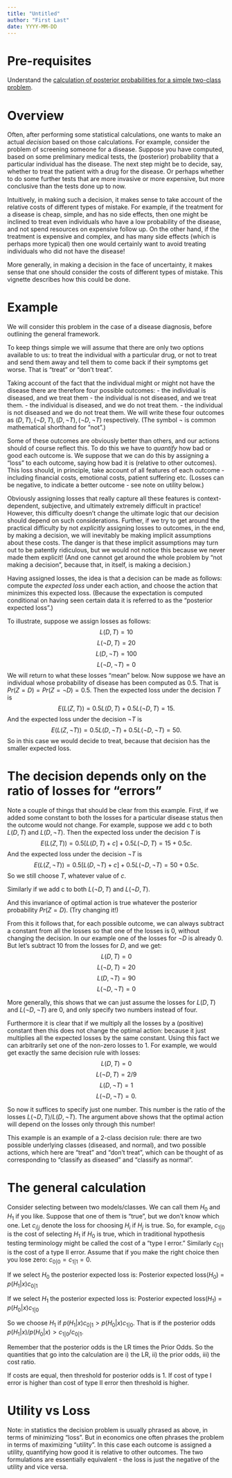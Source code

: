 ```yaml
---
title: "Untitled"
author: "First Last"
date: YYYY-MM-DD
---
```


# Pre-requisites

Understand the [calculation of posterior probabilities for a simple two-class problem](LR_and_BF.html).

# Overview

Often, after performing some statistical calculations, one wants to make an actual *decision* based on those calculations. 
For example, consider the problem of screening someone for a disease.
Suppose you have computed, based on some preliminary medical tests, the (posterior) probability that a particular individual has the disease. The next step might be to decide, say, whether to treat the patient with a drug for the disease. 
Or perhaps whether to do some
further tests that are more invasive or more expensive, but more conclusive
than the tests done up to now.

Intuitively, in making such a decision, it makes sense to take account of the
relative costs of different types of mistake. For example, if the treatment
for a disease is cheap, simple, and has no side effects, then one might be inclined
to treat even individuals who have a low probability of the disease, and not
spend resources on expensive follow up. 
On the other hand, if the treatment is expensive and complex,
and has many side effects (which is perhaps more typical) then one would certainly
want to avoid treating individuals who did not have the disease!

More generally, in making a decision in the face of uncertainty, 
it makes sense that one should consider the costs of different types of mistake.
This vignette describes how this could be done.

# Example

We will consider this problem in the case of a disease diagnosis, before
outlining the general framework.

To keep things simple we will assume that there are only two options available
to us: to treat the individual with a particular drug, or not to treat and send
them away and tell them to come back if their symptoms get worse. That is
"treat" or "don't treat".

Taking account of the fact that the individual might or might not have the disease
there are therefore four possible outcomes: 
- the individual is diseased, and we treat them 
- the individual is not diseased, and we treat them. 
- the individual is diseased, and we do not treat them. 
- the individual is not diseased and we do not treat them. 
We will write these four outcomes as $(D,T), (\neg  D,T), (D,\neg T), (\neg D,\neg T)$ respectively.
(The symbol $\neg$ is common mathematical shorthand for "not".)

Some of these outcomes are obviously better than others, and our actions
should of course reflect this. To do this we have to *quantify* how bad or good
each outcome is. We suppose that we can do this by assigning a "loss" 
to each outcome, saying how bad it is (relative to other outcomes). 
This loss should, in principle, 
take account of all features of each outcome - including 
financial costs, emotional costs, patient suffering etc. 
(Losses can be negative, to indicate a better outcome - see note on utility below.)

Obviously assigning losses that really capture all these features is context-dependent, subjective, and ultimately
extremely difficult in practice! However, this difficulty
doesn't change the ultimate logic that our decision should depend on
such considerations. Further, if we try to get around the practical difficulty
by not *explicitly* assigning losses
to outcomes, in the end, by making a decision, we will inevitably 
be making implicit assumptions about these costs. The danger is that
these implicit assumptions may turn out to be patently ridiculous, but we
would not notice this because we never made them explicit! 
(And one cannot get around the whole problem by "not making a decision",
because that, in itself, is making a decision.)

Having assigned losses, the idea is that a decision can be made as follows: 
compute the *expected loss* under each action, and choose the action that minimizes this expected loss. (Because the expectation is computed conditional on having seen
certain data it is referred to as the "posterior expected loss".)

To illustrate, suppose we assign losses as follows:
$$L(D,T) = 10$$
$$L(\neg D,T) = 20$$
$$L(D,\neg T) = 100$$
$$L(\neg D,\neg T) = 0$$
We will return to what these losses "mean" below.
Now suppose we have an individual whose probability of disease has
been computed as 0.5. That is $Pr(Z=D)=Pr(Z=\neg D)= 0.5$. 
Then the expected loss under the decision $T$ is
$$E(L(Z,T)) = 0.5 L(D,T) + 0.5 L(\neg D,T) = 15.$$
And the expected loss under the decision $\neg T$ is
$$E(L(Z,\neg T)) = 0.5 L(D,\neg T) + 0.5 L(\neg D,\neg T) = 50.$$
So in this case we would decide to treat, because that decision has
the smaller expected loss.

# The decision depends only on the ratio of losses for "errors"

Note a couple of things that should be clear from this example.
First, if we added some constant to both the losses for a particular
disease status then the outcome would not change. For example,
suppose we add c to both $L(D,T)$ and $L(D,\neg T)$.
Then the expected loss under the decision $T$ is
$$E(L(Z,T)) = 0.5 [L(D,T)+c] + 0.5 L(\neg D,T) = 15+0.5c.$$
And the expected loss under the decision $\neg T$ is
$$E(L(Z,\neg T)) = 0.5 [L(D,\neg T)+c] + 0.5 L(\neg D,\neg T) = 50+0.5c.$$
So we still choose $T$, whatever value of $c$.

Similarly if we add c to both $L(\neg D,T)$ and $L(\neg D,T)$.

And this invariance of optimal action 
is true whatever the posterior probability $Pr(Z=D)$. (Try changing it!)

From this it follows that, for each possible outcome, we can always subtract a constant from all the losses so that one of the losses is 0, without changing the
decision. In our example one of the losses for $\neg D$ is already 0. But let's subtract
10 from the losses for $D$, and we get:
$$L(D,T) = 0$$
$$L(\neg D,T) = 20$$
$$L(D,\neg T) = 90$$
$$L(\neg D,\neg T) = 0$$

More generally, this shows that we can just assume the losses for 
$L(D,T)$ and $L(\neg D,\neg T)$ are 0, and only specify two numbers instead of four.

Furthermore it is clear that if we multiply all the losses by a (positive) constant
then this does not change the optimal action: because it just multiplies
all the expected losses by the same constant. Using this fact we can arbitrarily
set one of the non-zero losses to 1. For example, we would get exactly the same
decision rule with losses:
$$L(D,T) = 0$$
$$L(\neg D,T) = 2/9$$
$$L(D,\neg T) = 1$$
$$L(\neg D,\neg T) = 0.$$

So now it suffices to specify just one number. This number is the ratio
of the losses $L(\neg D,T)/L(D,\neg T)$. The argument above shows that the optimal action will depend on the losses only through this number! 

This example is an example of a 2-class decision rule: there are two possible underlying classes (diseased, and normal), and two possible actions, which here 
are "treat" and "don't treat", which can be thought of as corresponding to "classify as diseased" and "classify as normal".

# The general calculation

Consider selecting between two models/classes. We can call them $H_0$ and $H_1$ if you like. Suppose that one of them is "true", but we don't know which one.
Let $c_{i|j}$ denote the loss for choosing $H_i$ if $H_j$ is true.
So, for example, $c_{1|0}$ is the cost of selecting $H_1$ if $H_0$ is true,
which in traditional hypothesis testing terminology might be called
the cost of a "type I error."  Similarly $c_{0|1}$ is the cost of a type II error. Assume that if you make the right choice then you lose zero:
$c_{0|0}=c_{1|1}=0$.

If we select $H_0$ the posterior expected loss is:
Posterior expected loss($H_0$) = $p(H_1 | x) c_{0|1}$

If we select $H_1$ the posterior expected loss is:
Posterior expected loss($H_1$) = $p(H_0 | x) c_{1|0}$

So we choose $H_1$ if $p(H_1 | x) c_{0|1} > p(H_0 | x) c_{1|0}$.
That is if the posterior odds $p(H_1 | x)/p(H_0 | x) > c_{1|0}/c_{0|1}$.

Remember that the posterior odds is the LR times the Prior Odds. So 
the quantities that go into the calculation are i) the LR, ii) the prior odds,
iii) the cost ratio.

If costs are equal, then threshold for posterior odds is 1.
If cost of type I error is higher than cost of type II error
then threshold is higher.

# Utility vs Loss

Note: in statistics the decision problem is usually phrased as above, in terms of minimizing "loss". But in economics one often phrases the problem in terms of maximizing "utility". In this case each outcome is assigned a utility,
quantifying how good it is relative
to other outcomes. The two formulations are essentially
equivalent - the loss is just the negative
of the utility and vice versa.


